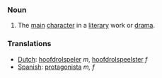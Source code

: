 ===Noun===

#The [[main]] [[character]] in a [[literary]] work or [[drama]].

===Translations===
*[[Dutch]]: [[hoofdrolspeler]] ''m'', [[hoofdrolspeelster]] ''f''
*[[Spanish]]: [[protagonista]] ''m, f''